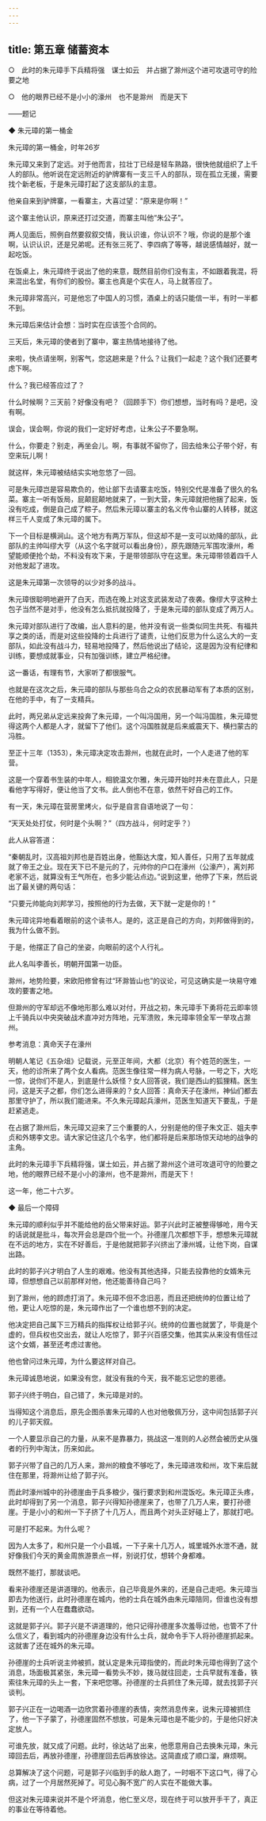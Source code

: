 ```yaml
---
---
---
```

title: 第五章 储蓄资本
---

○　此时的朱元璋手下兵精将强　谋士如云　并占据了滁州这个进可攻退可守的险要之地

○　他的眼界已经不是小小的濠州　也不是滁州　而是天下

——题记





◆ 朱元璋的第一桶金


朱元璋的第一桶金，时年26岁



朱元璋又来到了定远。对于他而言，拉壮丁已经是轻车熟路，很快他就组织了上千人的部队。他听说在定远附近的驴牌寨有一支三千人的部队，现在孤立无援，需要找个新老板，于是朱元璋打起了这支部队的主意。

他亲自来到驴牌寨，一看寨主，大喜过望：“原来是你啊！”

这个寨主他认识，原来还打过交道，而寨主叫他“朱公子”。

两人见面后，照例自然要叙叙交情，我认识谁，你认识不？哦，你说的是那个谁啊，认识认识，还是兄弟呢。还有张三死了、李四病了等等，越说感情越好，就一起吃饭。

在饭桌上，朱元璋终于说出了他的来意，既然目前你们没有主，不如跟着我混，将来混出名堂，有你们的股份。寨主也真是个实在人，马上就答应了。

朱元璋非常高兴，可是他忘了中国人的习惯，酒桌上的话只能信一半，有时一半都不到。

朱元璋后来估计会想：当时实在应该签个合同的。

三天后，朱元璋的使者到了寨中，寨主热情地接待了他。

来啦，快点请坐啊，别客气，您这趟来是？什么？让我们一起走？这个我们还要考虑下啊。

什么？我已经答应过了？

什么时候啊？三天前？好像没有吧？（回顾手下）你们想想，当时有吗？是吧，没有啊。

误会，误会啊，你说的我们一定好好考虑，让朱公子不要急啊。

什么，你要走？别走，再坐会儿。啊，有事就不留你了，回去给朱公子带个好，有空来玩儿啊！

就这样，朱元璋被结结实实地忽悠了一回。

可是朱元璋岂是容易欺负的，他让部下去请寨主吃饭，特别交代是准备了很久的名菜。寨主一听有饭局，屁颠屁颠地就来了，一到大营，朱元璋就把他捆了起来，饭没有吃成，倒是自己成了粽子。然后朱元璋以寨主的名义传令山寨的人转移，就这样三千人变成了朱元璋的属下。

下一个目标是横涧山。这个地方有两万军队，但这却不是一支可以劝降的部队，此部队的主帅叫缪大亨（从这个名字就可以看出身份），原先跟随元军围攻濠州，希望能顺便抢个劫，不料没有攻下来，于是带领部队守在这里。朱元璋带领着四千人对他发起了进攻。



这是朱元璋第一次领导的以少对多的战斗。

朱元璋很聪明地避开了白天，而选在晚上对这支武装发动了夜袭。像缪大亨这种土包子当然不是对手，他没有怎么抵抗就投降了，于是朱元璋的部队变成了两万人。

朱元璋对部队进行了改编，出人意料的是，他并没有说一些类似同生共死、有福共享之类的话，而是对这些投降的士兵进行了谴责，让他们反思为什么这么大的一支部队，如此没有战斗力，轻易地投降了，然后他说出了结论，这是因为没有纪律和训练，要想成就事业，只有加强训练，建立严格纪律。

这一番话，有理有节，大家听了都很服气。

也就是在这次之后，朱元璋的部队与那些乌合之众的农民暴动军有了本质的区别，在他的手中，有了一支精兵。

此时，两兄弟从定远来投奔了朱元璋，一个叫冯国用，另一个叫冯国胜，朱元璋觉得这两个人都是人才，就留下了他们。这个冯国胜就是后来威震天下、横扫蒙古的冯胜。

至正十三年（1353），朱元璋决定攻击滁州，也就在此时，一个人走进了他的军营。

这是一个穿着书生装的中年人，相貌温文尔雅，朱元璋开始时并未在意此人，只是看他字写得好，便让他当了文书。此人倒也不在意，依然干好自己的工作。

有一天，朱元璋在营房里烤火，似乎是自言自语地说了一句：

“天天处处打仗，何时是个头啊？”（四方战斗，何时定乎？）





此人从容答道：

“秦朝乱时，汉高祖刘邦也是百姓出身，他豁达大度，知人善任，只用了五年就成就了帝王之业。现在天下已不是元的了，元帅你的户口在濠州（公濠产），离刘邦老家不远，就算没有王气所在，也多少能沾点边。”说到这里，他停了下来，然后说出了最关键的两句话：

“只要元帅能向刘邦学习，按照他的行为去做，天下就一定是你的！”

朱元璋诧异地看着眼前的这个读书人。是的，这正是自己的方向，刘邦做得到的，我为什么做不到。

于是，他摆正了自己的坐姿，向眼前的这个人行礼。

此人名叫李善长，明朝开国第一功臣。





滁州，地势险要，宋欧阳修曾有过“环滁皆山也”的议论，可见这确实是一块易守难攻的要害之地。

但滁州的守军却远不像地形那么难以对付，开战之初，朱元璋手下勇将花云即率领上千骑兵以中央突破战术直冲对方阵地，元军溃败，朱元璋率领全军一举攻占滁州。

参考消息：真命天子在濠州

明朝人笔记《五杂俎》记载说，元至正年间，大都（北京）有个姓范的医生，一天，他的诊所来了两个女人看病。范医生像往常一样为病人号脉，一号之下，大吃一惊，说你们不是人，到底是什么妖怪？女人回答说，我们是西山的狐狸精。医生问，这是天子之都，你们怎么进得来的？女人回答：真命天子在濠州，神仙们都去那里守护了，所以我们能进来。不久朱元璋起兵濠州，范医生知道天下要乱，于是赶紧逃走。



在占据了滁州后，朱元璋又迎来了三个重要的人，分别是他的侄子朱文正、姐夫李贞和外甥李文忠。请大家记住这几个名字，他们都将是后来那场惊天动地的战争的主角。

此时的朱元璋手下兵精将强，谋士如云，并占据了滁州这个进可攻退可守的险要之地，他的眼界已经不是小小的濠州，也不是滁州，而是天下！

这一年，他二十六岁。





◆ 最后一个障碍


朱元璋的顺利似乎并不能给他的岳父带来好运。郭子兴此时正被整得够呛，用今天的话说就是批斗，每次开会总是四个批一个。孙德崖几次都想下手，想想朱元璋就在不远的地方，实在不好善后，于是他就把郭子兴挤出了濠州城，让他下岗，自谋出路。

此时的郭子兴才明白了人生的艰难。他没有其他选择，只能去投靠他的女婿朱元璋，但想想自己以前那样对他，他还能善待自己吗？

到了滁州，他的顾虑打消了。朱元璋不但不念旧恶，而且还把统帅的位置让给了他，更让人吃惊的是，朱元璋作出了一个谁也想不到的决定。

他决定把自己属下三万精兵的指挥权让给郭子兴。统帅的位置也就罢了，毕竟是个虚的，但兵权也交出去，就让人吃惊了，郭子兴百感交集，他其实从来没有信任过这个女婿，甚至还考虑过害他。

他也曾问过朱元璋，为什么要这样对自己。

朱元璋诚恳地说，如果没有您，就没有我的今天，我不能忘记您的恩德。

郭子兴终于明白，自己错了，朱元璋是对的。

当得知这个消息后，原先企图杀害朱元璋的人也对他敬佩万分，这中间包括郭子兴的儿子郭天叙。

一个人要显示自己的力量，从来不是靠暴力，挑战这一准则的人必然会被历史从强者的行列中淘汰，历来如此。

郭子兴带了自己的几万人来，滁州的粮食不够吃了，朱元璋进攻和州，攻下来后就住在那里，将滁州让给了郭子兴。

而此时濠州城中的孙德崖由于兵多粮少，强行要求到和州混饭吃。朱元璋正头疼，此时却得到了另一个消息，郭子兴得知孙德崖来了，也带了几万人来，要打孙德崖。于是小小的和州一下子挤了十几万人，而且两个对头正好碰上了，那就打吧。





可是打不起来。为什么呢？

因为人太多了，和州只是一个小县城，一下子来十几万人，城里城外水泄不通，就好像我们今天的黄金周旅游景点一样，别说打仗，想转个身都难。

既然不能打，那就谈吧。

看来孙德崖还是讲道理的。他表示，自己毕竟是外来的，还是自己走吧。朱元璋当即去为他送行，此时孙德崖在城内，他的士兵在城外由朱元璋陪同，但谁也没有想到，还有一个人在蠢蠢欲动。





这就是郭子兴。郭子兴是不讲道理的，他只记得孙德崖多次羞辱过他，也管不了什么信义了，看到城内的孙德崖身边没有什么士兵，就命令手下人将孙德崖抓起来。这就害了还在城外的朱元璋。

孙德崖的士兵听说主帅被抓，就认定是朱元璋指使的，而此时朱元璋也得到了这个消息，场面极其紧张，朱元璋一看势头不妙，拨马就往回走，士兵早就有准备，铁索往朱元璋的头上一套，下来吧您哪。孙德崖的士兵抓住了朱元璋，就去找郭子兴谈判。

郭子兴正在一边喝酒一边欣赏着孙德崖的表情，突然消息传来，说朱元璋被抓住了，他一下子蒙了，孙德崖固然不想放，可是朱元璋也是不能少的，于是他只好决定放人。

可谁先放，就又成了问题。此时，徐达站了出来，他愿意用自己去换朱元璋，朱元璋回去后，再放孙德崖，孙德崖回去后再放徐达。这简直成了顺口溜，麻烦啊。

总算解决了这个问题，可是郭子兴临到手的敌人跑了，一时咽不下这口气，得了心病，过了一个月居然死掉了。可见心胸不宽广的人实在不能做大事。

但这对朱元璋来说并不是个坏消息，他仁至义尽，现在终于可以放开手干了，真正的事业在等待着他。